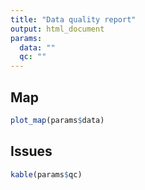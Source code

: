 ```yaml
---
title: "Data quality report"
output: html_document
params:
  data: ""
  qc: ""
---
```


## Map

```r
plot_map(params$data)
```

## Issues

```r
kable(params$qc)
```
